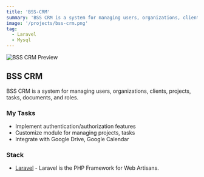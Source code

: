 ```yaml
---
title: 'BSS-CRM'
summary: 'BSS CRM is a system for managing users, organizations, clients, projects, tasks, documents, and roles.'
image: '/projects/bss-crm.png'
tag:
  - Laravel
  - Mysql
---
```


![BSS CRM Preview](/projects/bss-crm.png)

## BSS CRM

BSS CRM is a system for managing users, organizations, clients, projects, tasks, documents, and roles.

### My Tasks

- Implement authentication/authorization features
- Customize module for managing projects, tasks
- Integrate with Google Drive, Google Calendar

### Stack

- [Laravel](https://laravel.com/) - Laravel is the PHP Framework for Web Artisans.
